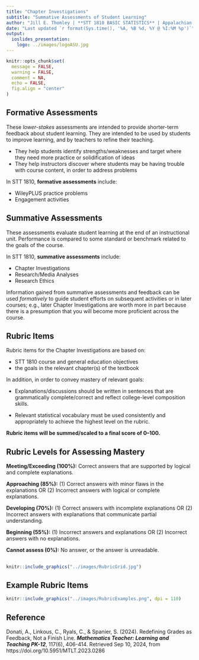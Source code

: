 ```yaml
---
title: "Chapter Investigations"
subtitle: "Summative Assessments of Student Learning"
author: "Jill E. Thomley | **STT 1810 BASIC STATISTICS** | Appalachian State University"
date: "Last updated `r format(Sys.time(), '%A, %B %d, %Y @ %I:%M %p')`"
output: 
  ioslides_presentation:
    logo: ../images/logoASU.jpg
---
```


```r
knitr::opts_chunk$set(
  message = FALSE,
  warning = FALSE,
  comment = NA,
  echo = FALSE,
  fig.align = "center"
)
```

## Formative Assessments

These *lower-stakes* assessments are intended to provide shorter-term feedback about student learning. They are intended to be used by students to improve learning, and by teachers to refine their teaching. 

* They help students identify strengths/weaknesses and target where they need more practice or solidification of ideas
* They help instructors discover where students may be having trouble with course content, in order to address problems

In STT 1810, **formative assessments** include:

* WileyPLUS practice problems
* Engagement activities


##  Summative Assessments 

These assessments evaluate student learning at the end of an instructional unit. Performance is compared to some standard or benchmark related to the goals of the course.

In STT 1810, **summative assessments** include:

* Chapter Investigations
* Research/Media Analyses
* Research Ethics

Information gained from summative assessments and feedback can be used *formatively* to guide student efforts on subsequent activities or in later courses; e.g., later Chapter Investigations are worth more in part because there is a presumption that you will become more proficient across the course.


## Rubric Items

Rubric items for the Chapter Investigations are based on:

* STT 1810 course and general education objectives
* the goals in the relevant chapter(s) of the textbook 

In addition, in order to convey mastery of relevant goals:

* Explanations/discussions should be written in sentences that are grammatically complete/correct and reflect college-level composition skills. 

* Relevant statistical vocabulary must be used consistently and appropriately to achieve the highest level on the rubric.

**Rubric items will be summed/scaled to a final score of 0--100.**


## Rubric Levels for Assessing Mastery


**Meeting/Exceeding (100%):** Correct answers that are supported by logical and complete explanations.

**Approaching (85%):** (1) Correct answers with minor flaws in the explanations OR (2) Incorrect answers with logical or complete explanations.

**Developing (70%):** (1) Correct answers with incomplete explanations OR (2) Incorrect answers with explanations that communicate partial understanding.

**Beginning (55%):** (1) Incorrect answers and explanations OR (2) Incorrect answers with no explanations.

**Cannot assess (0%):** No answer, or the answer is unreadable.


## 

```r
knitr::include_graphics("../images/RubricGrid.jpg")
```


## Example Rubric Items

```r
knitr::include_graphics("../images/RubricExamples.png", dpi = 110)
```


## Reference

Donati, A., Linkous, C., Ryals, C., & Spanier, S. (2024). Redefining Grades as Feedback, Not a Finish Line. ***Mathematics Teacher: Learning and Teaching PK-12***, 117(6), 406-414. Retrieved Sep 10, 2024, from https://doi.org/10.5951/MTLT.2023.0286

